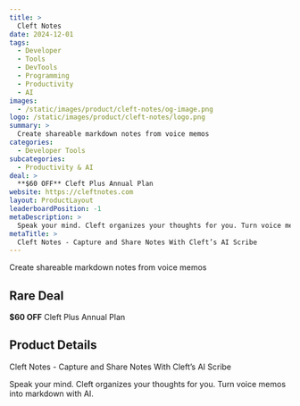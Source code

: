 ```yaml
---
title: >
  Cleft Notes
date: 2024-12-01
tags:
  - Developer
  - Tools
  - DevTools
  - Programming
  - Productivity
  - AI
images:
  - /static/images/product/cleft-notes/og-image.png
logo: /static/images/product/cleft-notes/logo.png
summary: >
  Create shareable markdown notes from voice memos
categories:
  - Developer Tools
subcategories:
  - Productivity & AI
deal: >
  **$60 OFF** Cleft Plus Annual Plan
website: https://cleftnotes.com
layout: ProductLayout
leaderboardPosition: -1
metaDescription: >
  Speak your mind. Cleft organizes your thoughts for you. Turn voice memos into markdown with AI.
metaTitle: >
  Cleft Notes - Capture and Share Notes With Cleft’s AI Scribe
---
```

Create shareable markdown notes from voice memos

## Rare Deal

**$60 OFF** Cleft Plus Annual Plan

## Product Details

Cleft Notes - Capture and Share Notes With Cleft’s AI Scribe

Speak your mind. Cleft organizes your thoughts for you. Turn voice memos into markdown with AI.
